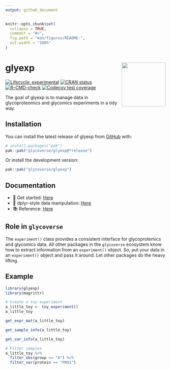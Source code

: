 ```yaml
---
output: github_document
---
```


<!-- README.md is generated from README.Rmd. Please edit that file -->

```r
knitr::opts_chunk$set(
  collapse = TRUE,
  comment = "#>",
  fig.path = "man/figures/README-",
  out.width = "100%"
)
```

# glyexp <a href="https://glycoverse.github.io/glyexp/"><img src="man/figures/logo.png" align="right" height="138" /></a>

<!-- badges: start -->
[![Lifecycle: experimental](https://img.shields.io/badge/lifecycle-experimental-orange.svg)](https://lifecycle.r-lib.org/articles/stages.html#experimental)
[![CRAN status](https://www.r-pkg.org/badges/version/glyexp)](https://CRAN.R-project.org/package=glyexp)
[![R-CMD-check](https://github.com/glycoverse/glyexp/actions/workflows/R-CMD-check.yaml/badge.svg)](https://github.com/glycoverse/glyexp/actions/workflows/R-CMD-check.yaml)
[![Codecov test coverage](https://codecov.io/gh/glycoverse/glyexp/graph/badge.svg)](https://app.codecov.io/gh/glycoverse/glyexp)
<!-- badges: end -->

The goal of glyexp is to manage data in glycoproteomics and glycomics experiments
in a tidy way.

## Installation

You can install the latest release of glyexp from [GitHub](https://github.com/) with:

``` r
# install.packages("pak")
pak::pak("glycoverse/glyexp@*release")
```

Or install the development version:

``` r
pak::pak("glycoverse/glyexp")
```

## Documentation

- 🚀 Get started: [Here](https://glycoverse.github.io/glyexp/articles/glyexp.html)
- 🔧 dplyr-style data manipulation: [Here](https://glycoverse.github.io/glyexp/articles/dplyr-style-functions.html)
- 📚 Reference: [Here](https://glycoverse.github.io/glyexp/reference/index.html)

## Role in `glycoverse`

The `experiment()` class provides a consistent interface for glycoprotemics and glycomics data.
All other packages in the `glycoverse` ecosystem know how to extract information from an `experiment()` object.
So, put your data in an `experiment()` object and pass it around.
Let other packages do the heavy lifting.

## Example

```r
library(glyexp)
library(magrittr)

# Create a toy experiment
a_little_toy <- toy_experiment()
a_little_toy
```

```r
get_expr_mat(a_little_toy)
```

```r
get_sample_info(a_little_toy)
```

```r
get_var_info(a_little_toy)
```

```r
# Filter samples
a_little_toy %>% 
  filter_obs(group == "A") %>%
  filter_var(protein == "PRO1")
```
